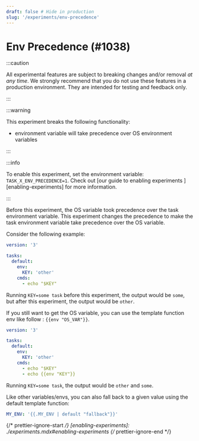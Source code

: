 ```yaml
---
draft: false # Hide in production
slug: '/experiments/env-precedence'
---
```


# Env Precedence (#1038)

:::caution

All experimental features are subject to breaking changes and/or removal _at any
time_. We strongly recommend that you do not use these features in a production
environment. They are intended for testing and feedback only.

:::

:::warning

This experiment breaks the following functionality:

- environment variable will take precedence over OS environment variables

:::

:::info

To enable this experiment, set the environment variable: `TASK_X_ENV_PRECEDENCE=1`.
Check out [our guide to enabling experiments ][enabling-experiments] for more
information.

:::

Before this experiment, the OS variable took precedence over the task environment variable. This experiment changes the precedence to make the task environment variable take precedence over the OS variable.

Consider the following example:

```yml
version: '3'

tasks:
  default:
    env:
      KEY: 'other'
    cmds:
      - echo "$KEY"
```
Running `KEY=some task` before this experiment, the output would be `some`, but after this experiment, the output would be `other`.

If you still want to get the OS variable, you can use the template function env like follow : `{{env "OS_VAR"}}`.

```yml
version: '3'

tasks:
  default:
    env:
      KEY: 'other'
    cmds:
      - echo "$KEY"
      - echo {{env "KEY"}}
```
Running `KEY=some task`, the output would be `other` and `some`.

Like other variables/envs, you can also fall back to a given value using the default template function:
```yml
MY_ENV: '{{.MY_ENV | default "fallback"}}'
```

{/* prettier-ignore-start */}
[enabling-experiments]: ./experiments.mdx#enabling-experiments
{/* prettier-ignore-end */}
